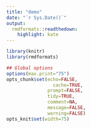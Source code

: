 ```yaml
---
title: "demo"
date: "`r Sys.Date()`"
output:
  rmdformats::readthedown:
    highlight: kate
---
```



```r
library(knitr)
library(rmdformats)

## Global options
options(max.print="75")
opts_chunk$set(echo=FALSE,
	             cache=TRUE,
               prompt=FALSE,
               tidy=TRUE,
               comment=NA,
               message=FALSE,
               warning=FALSE)
opts_knit$set(width=75)
```

